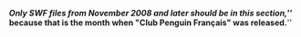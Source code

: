 <center>'''''Only SWF files from November 2008 and later should be in this section,'''''<br>
'''''because that is the month when "Club Penguin Français" was released.'''''</center>